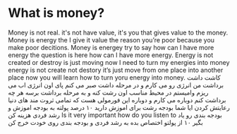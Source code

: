 # What is money?

Money is not real. it's not have value, it's you that gives value to the money. Money is energy the I give it value the reason you’re poor because you make poor decitions. Money is energey try to say how can I have more energy the question is here how can I have more energy.
Energy is not created or destroy is just moving now I need to turn my energies into money energy is not create not destory it’s just move from one place into another place now you will learn how to turn yoru energy into money.
کاشت داشت برداشت  من انرژی رو می کارم و در مرحله داشت صبر می کنم پای اون انرژی اب می ریزم وامیستم در محیط مناسب اون رشت کنه و به مرحله برداشت برسه هر چه برداشت کنم دوباره می کارم و دوباره این فورمولی هست که تمامی ثروت مند های دنیا رعایتش کردن
ایا شما بودجه رشت برای اموزش دارید ۱۰ درصد پولته به بودجه اموزش و رشد فردی هزینه کن 
Is it very important how do you listen to 
بودجه بندی رو یاد بگیر ۱۰ از پولتو اختصاص بده به رشد فردی و بودجه بندی روی خودت خرج کن 
